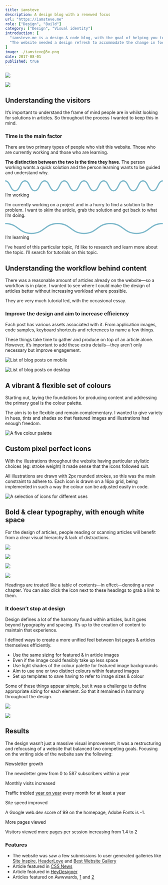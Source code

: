 ```yaml
---
title: iamsteve
description: A design blog with a renewed focus
url: "https://iamsteve.me"
role: ["Design", "Build"]
category: ["Design", "Visual identity"]
introduction: [
  "iamsteve.me is a design & code blog, with the goal of helping you to implement your design vision. It’s aimed at designers & developers, looking to improve their visual design & CSS skills.",
  "The website needed a design refresh to accommodate the change in focus—it was balanced between being a blog and a portfolio. As well, there was a need to improve the perception of this website being a place you can depend on to learn."
]
image: ./iamsteve@3x.png
date: 2017-08-01
published: true
---
```




<div className="scroll scroll-offset flex full gap-8 -mb-16 -ml-4 md:-ml-8">
<Screen device="small" className="snap-start">

  ![](./iamsteve-home-small.png)

</Screen>
<Screen device="medium" className="snap-start">

  ![](./iamsteve-home-large.png)

</Screen>
<div className="flex-shrink-0 w-1/2"></div>
</div>


## Understanding the visitors
It’s important to understand the frame of mind people are in whilst looking for solutions in articles. So throughout the process I wanted to keep this in mind.

### Time is the main factor
There are two primary types of people who visit this website. Those who are currently working and those who are learning.

**The distinction between the two is the time they have**. The person working wants a quick solution and the person learning wants to be guided and understand why.

<div className="grid content grid-cols-10 lg:col-start-3 xxxl:col-start-6 lg:col-span-10 gap-8 mt-16">
  <Story className="col-span-10 lg:col-span-5">
    <svg width={128} height={10} viewBox="0 0 128 10" fill="none" className="mb-16 stroke-animation">
      <path
        d="M0 1c4 0 4 8 7.999 8 4 0 4-8 7.999-8 3.999 0 3.999 8 7.998 8 4 0 4-8 7.999-8 4 0 4 8 7.999 8 4 0 4-8 7.998-8 4 0 4 8 8 8 3.999 0 3.999-8 7.998-8 4 0 4 8 7.999 8 4 0 4-8 7.998-8 4 0 4 8 8 8 3.999 0 3.999-8 7.998-8 4 0 4 8 7.999 8 3.999 0 3.999-8 7.998-8 4 0 4 8 8.009 8 4.01 0 4-8 8.009-8"
        stroke="#7DB8CA"
        strokeWidth={2}
        strokeMiterlimit={10}
        pathLength={1}
      />
    </svg>
    <H as="h3">I’m working</H>
    <P>I’m currently working on a project and in a hurry to find a solution to the problem. I want to skim the article, grab the solution and get back to what I’m doing.</P>
    <List
      items={[
        "When I’m stuck I want to find the solution quickly within the article.",
        "I want to trust when I copy code or values it’s the complete solution.",
        "When I’m using a tool in an application, I want to know where it is without having to spend time hunting for it."
      ]}
    />
  </Story>
  <Story className="col-span-10 lg:col-span-5">
    <svg width={128} height={10} viewBox="0 0 128 10" fill="none" className="mb-16 stroke-animation">
      <path
        d="M0 1c10.67 0 10.67 8 21.33 8C32 9 32 1 42.66 1 53.33 1 53.33 9 64 9s10.67-8 21.33-8C96 1 96 9 106.66 9c10.66 0 10.67-8 21.34-8"
        stroke="#7DB8CA"
        strokeWidth={2}
        strokeMiterlimit={10}
        pathLength={1}
      />
    </svg>
    <H as="h3">I’m learning</H>
    <P>I’ve heard of this particular topic, I’d like to research and learn more about the topic. I’ll search for tutorials on this topic.</P>
    <List
      items={[
        "When I’m trying to improve my skills, I want to understand a topic fully, so I can recall it easier when I’m working.",
        "When I’m trying to improve my skills, I want to know why something is done this way, so I can form my own opinions.",
        "When I’m using a new tool I want to know where it is, not only the keyboard shortcut."
      ]}
    />
  </Story>
</div>

## Understanding the workflow behind content
There was a reasonable amount of articles already on the website—so a workflow is in place. I wanted to see where I could make the design of articles better without increasing workload where possible.

They are very much tutorial led, with the occasional essay.

### Improve the design and aim to increase efficiency
Each post has various assets associated with it. From application images, code samples, keyboard shortcuts and references to name a few things.

These things take time to gather and produce on top of an article alone. However, it’s important to add these extra details—they aren’t only necessary but improve engagement.

<div className="scroll scroll-offset flex full gap-8 mt-16 -mb-16 -ml-4 md:-ml-8">
<Screen device="small" className="snap-start">

![List of blog posts on mobile](./iamsteve-archive-small.png)

</Screen>
<Screen device="medium" className="snap-start">

![List of blog posts on desktop](./iamsteve-archive-large.png)

</Screen>
</div>

## A vibrant & flexible set of colours
Starting out, laying the foundations for producing content and addressing the primary goal is the colour palette.

The aim is to be flexible and remain complementary. I wanted to give  variety in hues, tints and shades so that featured images and illustrations had enough freedom.

<div className="content mt-16 figure">

![A five colour palette](./iamsteve-colour.svg)

</div>

## Custom pixel perfect icons
With the illustrations throughout the website having particular stylistic choices (eg: stroke weight) it made sense that the icons followed suit.

All illustrations are drawn with 2px rounded strokes, so this was the main constraint to adhere to. Each icon is drawn on a 16px grid, being implemented in such a way the colour can be adjusted easily in code.

<div className="content mt-16 figure">

![A selection of icons for different uses](./iamsteve-icons.svg)

</div>

## Bold & clear typography, with enough white space
For the design of articles, people reading or scanning articles will benefit from a clear visual hierarchy & lack of distractions.

<div className="scroll scroll-offset flex full gap-8 -mb-16 -ml-4 md:-ml-8">
<Screen device="small" className="snap-start">

![](./iamsteve-article-small-01.png)

</Screen>
<Screen device="medium" className="snap-start">

![](./iamsteve-article-large-01.png)

</Screen>
<Screen device="small" className="snap-start">

![](./iamsteve-article-small-02.png)

</Screen>
<Screen device="medium" className="snap-start">

![](./iamsteve-article-large-02.png)

</Screen>
</div>

Headings are treated like a table of contents—in effect—denoting a new chapter. You can also click the icon next to these headings to grab a link to them.

### It doesn’t stop at design
Design defines a lot of the harmony found within articles, but it goes beyond typography and spacing. It’s up to the creation of content to maintain that experience.

I defined ways to create a more unified feel between list pages & articles themselves efficiently.

- Use the same sizing for featured & in article images
- Even if the image could feasibly take up less space
- Use light shades of the colour palette for featured image backgrounds
- Aim to use one or two distinct colours within featured images
- Set up templates to save having to refer to image sizes & colour

Some of these things appear simple, but it was a challenge to define appropriate sizing for each element. So that it remained in harmony throughout the design.

<div className="scroll scroll-offset flex full gap-8 -mb-16 -ml-4 md:-ml-8">
<Screen device="small" className="snap-start">

![](./iamsteve-article-small-03.png)

</Screen>

<Screen device="medium" className="snap-start">

![](./iamsteve-article-large-03.png)

</Screen>
</div>

## Results
The design wasn’t just a massive visual improvement, it was a restructuring and refocusing of a website that balanced two competing goals. Focusing on the writing side of the website saw the following:

<div className="grid content grid-cols-10 lg:col-start-3 xxxl:col-start-6 lg:col-span-10 gap-8 mt-16 mb-10">
  <Story className="col-span-5">
    <H as="h3">Newsletter growth</H>
    <P>The newsletter grew from 0 to 587 subscribers within a year</P>
  </Story>

  <Story className="col-span-5">
    <H as="h3">Monthly visits increased</H>
    <P>Traffic trebled <a href="https://iamsteve.me/blog/entry/a-year-in-writing-2017#website-year-in-review">year on year</a> every month for at least a year</P>
  </Story>

  <Story className="col-span-5">
    <H as="h3">Site speed improved</H>
    <P>A Google web.dev score of 99 on the homepage, Adobe Fonts is -1.</P>
  </Story>

  <Story className="col-span-5">
    <H as="h3">More pages viewed</H>
    <P>Visitors viewed more pages per session increasing from 1.4 to 2</P>
  </Story>
</div>

### Features
- The website was saw a few submissions to user generated galleries like [Site Inspire](https://www.siteinspire.com/websites/7248-iamsteve),  [HeaderLove](https://headerlove.com/i-am-steve/) and [Best Website Gallery](https://bestwebsite.gallery/sites/sotd/2017/04/27/i-am-steve)
- Article featured in [CSS News](https://csslayout.news/issues/32)
- Article featured in [HeyDesigner](https://heydesigner.com/?s=get+up+to+speed+with+css+shapes)
- Articles featured on Awwwards, [1](https://www.awwwards.com/inspiration/how-to-use-kerning-and-tracking) and [2](https://www.awwwards.com/inspiration/creating-a-horizontal-responsive-menu)
